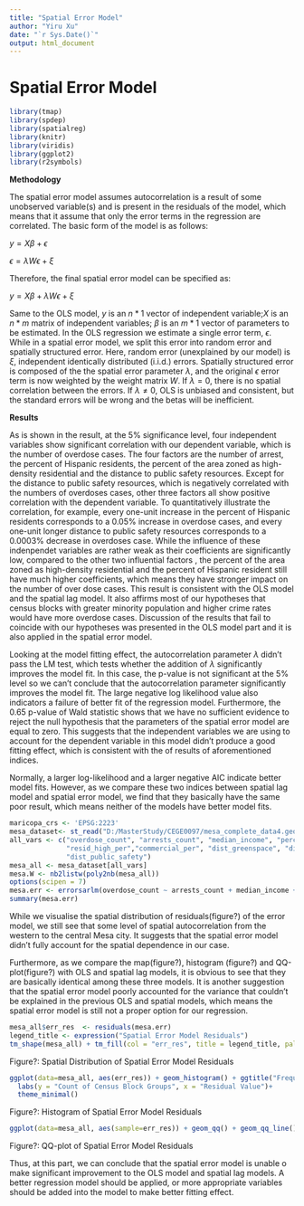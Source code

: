 ```yaml
---
title: "Spatial Error Model"
author: "Yiru Xu"
date: "`r Sys.Date()`"
output: html_document
---
```


# Spatial Error Model

```r
library(tmap)
library(spdep)
library(spatialreg)
library(knitr)
library(viridis)
library(ggplot2)
library(r2symbols)
```

**Methodology**

The spatial error model assumes autocorrelation is a result of some unobserved variable(s) and is present in the residuals of the model, which means that it assume that only the error terms in the regression are correlated. The basic form of the model is as follows:

$y = X\beta+\epsilon$

$\epsilon = \lambda W \epsilon + \xi$

Therefore, the final spatial error model can be specified as:

$y = X \beta + \lambda W \epsilon + \xi$

Same to the OLS model, $y$ is an $n *1$ vector of independent variable;$X$ is an $n *m$ matrix of independent variables; $\beta$ is an $m *1$ vector of parameters to be estimated.
In the OLS regression we estimate a single error term, $\epsilon$. While in a spatial error model, we split this error into random error and spatially structured error. Here, random error (unexplained by our model) is $\xi$, independent identically distributed (i.i.d.) errors. Spatially structured error is composed of the the spatial error parameter $\lambda$, and the original $\epsilon$ error term is now weighted by the weight matrix $W$. If $\lambda = 0$, there is no spatial correlation between the errors. If $\lambda \not = 0$, OLS is unbiased and consistent, but the standard errors will be wrong and the betas will be inefficient.

**Results**

As is shown in the result, at the 5% significance level, four independent variables show significant correlation with our dependent variable, which is the number of overdose cases. The four factors are the number of arrest, the percent of Hispanic residents, the percent of the area zoned as high-density residential and the distance to public safety resources. Except for the distance to public safety resources, which is negatively correlated with the numbers of overdoses cases, other three factors all show positive correlation with the dependent variable. To quantitatively illustrate the correlation, for example, every one-unit increase in the percent of Hispanic residents corresponds to a 0.05% increase in overdose cases, and every one-unit longer distance to public safety resources corresponds to a 0.0003% decrease in overdoses case. While the influence of these indenpendet variables are rather weak as their coefficients are significantly low, compared to the other two influential factors , the percent of the area zoned as high-density residential and the percent of Hispanic resident still have much higher coefficients, which means they have stronger impact on the number of over dose cases. This result is consistent with the OLS model and the spatial lag model. It also affirms most of our hypotheses that census blocks with greater minority population and higher crime rates would have more overdose cases. Discussion of the results that fail to coincide with our hypotheses was presented in the OLS model part and it is also applied in the spatial error model.

Looking at the model fitting effect, the autocorrelation parameter $\lambda$ didn't pass the LM test, which tests
whether the addition of $\lambda$ significantly improves the model fit. In this case, the p-value is not significant at the 5% level so we can't conclude that the autocorrelation parameter significantly improves the model fit.
The large negative log likelihood value also indicators a failure of better fit of the regression model. Furthermore, the 0.65 p-value of Wald statistic shows that we have no sufficient evidence to reject the null hypothesis that the parameters of the spatial error model are equal to zero. This suggests that the independent variables we are using to account for the dependent variable in this model didn't produce a good fitting effect, which is consistent with the of results of aforementioned indices.

Normally, a larger log-likelihood and a larger negative AIC indicate better model fits. However, as we compare these two indices between spatial lag model and spatial error model, we find that they basically have the same poor result, which means neither of the models have better model fits.

```r
maricopa_crs <- 'EPSG:2223'
mesa_dataset<- st_read("D:/MasterStudy/CEGE0097/mesa_complete_data4.geojson")%>%st_transform(st_crs(maricopa_crs))
all_vars <- c("overdose_count", "arrests_count", "median_income", "perc_black", "perc_hispanic","perc_owners",
              "resid_high_per","commercial_per", "dist_greenspace", "dist_vacant_prop", "dist_graffiti",
              "dist_public_safety")
mesa_all <- mesa_dataset[all_vars]
mesa.W <- nb2listw(poly2nb(mesa_all))
options(scipen = 7)
mesa.err <- errorsarlm(overdose_count ~ arrests_count + median_income + perc_black + perc_hispanic + perc_owners + resid_high_per + commercial_per + dist_greenspace + dist_vacant_prop + dist_graffiti + dist_public_safety, data = mesa_all, listw = mesa.W)
summary(mesa.err)
```

While we visualise the spatial distribution of residuals(figure?) of the error model, we still see that some level of spatial autocorrelation from the western to the central Mesa city. It suggests that the spatial error model didn't fully account for the spatial dependence in our case.

Furthermore, as we compare the map(figure?), histogram (figure?) and QQ-plot(figure?) with OLS and spatial lag models, it is obvious to see that they are basically identical among these three models. It is another suggestion that the spatial error model poorly accounted for the variance that couldn't be explained in the previous OLS and spatial models, which means the spatial error model is still not a proper option for our regression.

```r
mesa_all$err_res  <- residuals(mesa.err)
legend_title <- expression("Spatial Error Model Residuals")
tm_shape(mesa_all) + tm_fill(col = "err_res", title = legend_title, palette = magma(256), style = "cont") + tm_layout(bg.color = "white")
```

Figure?: Spatial Distribution of Spatial Error Model Residuals

```r
ggplot(data=mesa_all, aes(err_res)) + geom_histogram() + ggtitle("Frequency Distribution of Residuals from Spatial Error Model") + 
  labs(y = "Count of Census Block Groups", x = "Residual Value")+
  theme_minimal()
```

Figure?: Histogram of Spatial Error Model Residuals

```r
ggplot(data=mesa_all, aes(sample=err_res)) + geom_qq() + geom_qq_line() + labs(y = "Sample", x = "Theoretical")
```

Figure?: QQ-plot of Spatial Error Model Residuals

Thus, at this part, we can conclude that the spatial error model is unable o make significant improvement to the OLS model and spatial lag models. A better regression model should be applied, or more appropriate variables should be added into the model to make better fitting effect.

